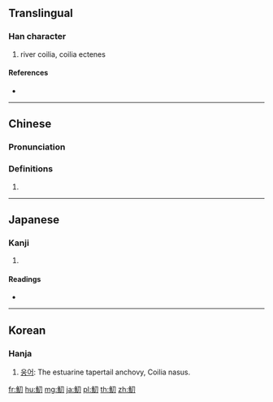 {{character info/new}}
{{also|鱽}}
==Translingual==

===Han character===
{{Han char|rn=195|rad=魚|as=02|sn=13|four=27320|canj=NFSH}}

# river coilia, coilia ectenes

====References====
* {{Han ref|kx=1465.040|dkj=45960|dj=1999.020|hdz=74675.030|uh=9B5B|ud=39771|bh=E0EA|bd=57578}}

----

==Chinese==
{{zh-forms|s=鱽}}

===Pronunciation===
{{zh-pron
|m=dāo
|c=dou1
|mc=y
|cat=
}}

===Definitions===
{{zh-hanzi}}

# {{rfdef|zh}}

----

==Japanese==

===Kanji===
{{ja-kanji|grade=|rs=魚02}}

# {{defn|lang=ja|sort=魚02}}

====Readings====
* {{ja-readings|on=[[とう]] (tō)|kun=[[たちうお]] (tachiuo)}}

----

==Korean==

===Hanja===
{{ko-hanja|hangeul=도|eumhun=|rv=do|mr=to|y=to}}

# [[웅어]]: The estuarine tapertail anchovy, Coilia nasus.

[[fr:魛]]
[[hu:魛]]
[[mg:魛]]
[[ja:魛]]
[[pl:魛]]
[[th:魛]]
[[zh:魛]]